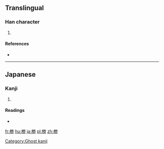 ==Translingual==

===Han character===
{{Han char|rn=75|rad=木|as=08|sn=12|four=|canj=DFQS|ids=⿰木劵}}

# {{defn|Han|sort=木08}}

====References====
* {{Han ref|kx=0537.131|hdz=21235.021|uh=6926|ud=26918}}

----

==Japanese==

===Kanji===
{{ja-kanji|grade=|rs=木08}}

# {{defn|lang=ja|sort=木08}}

====Readings====
* {{ja-readings|on=[[けん]] (ken)|kun=}}

[[Category:Ghost kanji]]

[[fr:椦]]
[[hu:椦]]
[[ja:椦]]
[[pl:椦]]
[[zh:椦]]